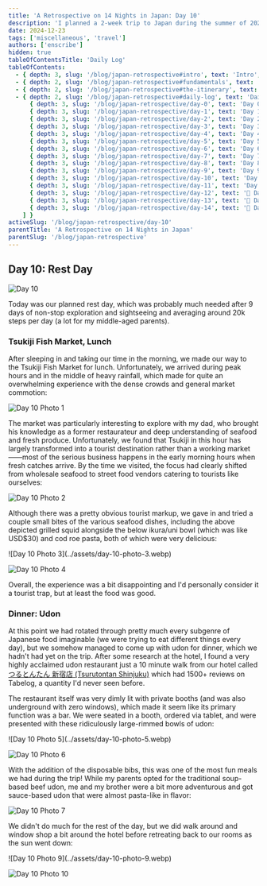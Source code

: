 ```yaml
---
title: 'A Retrospective on 14 Nights in Japan: Day 10'
description: 'I planned a 2-week trip to Japan during the summer of 2023 for my family. Here are some of the highlights, blunders, experiences gathered throughout the process.'
date: 2024-12-23
tags: ['miscellaneous', 'travel']
authors: ['enscribe']
hidden: true
tableOfContentsTitle: 'Daily Log'
tableOfContents:
  - { depth: 3, slug: '/blog/japan-retrospective#intro', text: 'Intro', subheadings: [] }
  - { depth: 2, slug: '/blog/japan-retrospective#fundamentals', text: 'Fundamentals', subheadings: [] }
  - { depth: 2, slug: '/blog/japan-retrospective#the-itinerary', text: 'The Itinerary', subheadings: [] }
  - { depth: 2, slug: '/blog/japan-retrospective#daily-log', text: 'Daily Log', subheadings: [
      { depth: 3, slug: '/blog/japan-retrospective/day-0', text: 'Day 0: Kansai Airport', subheadings: [] },
      { depth: 3, slug: '/blog/japan-retrospective/day-1', text: 'Day 1: Osaka Day Trip', subheadings: [] },
      { depth: 3, slug: '/blog/japan-retrospective/day-2', text: 'Day 2: Nara Day Trip', subheadings: [] },
      { depth: 3, slug: '/blog/japan-retrospective/day-3', text: 'Day 3: East Kyoto', subheadings: [] },
      { depth: 3, slug: '/blog/japan-retrospective/day-4', text: 'Day 4: West/Central Kyoto', subheadings: [] },
      { depth: 3, slug: '/blog/japan-retrospective/day-5', text: 'Day 5: Fushimi-Inari Taisha', subheadings: [] },
      { depth: 3, slug: '/blog/japan-retrospective/day-6', text: 'Day 6: Hakone-Yumoto', subheadings: [] },
      { depth: 3, slug: '/blog/japan-retrospective/day-7', text: 'Day 7: Hakone Round Course', subheadings: [] },
      { depth: 3, slug: '/blog/japan-retrospective/day-8', text: 'Day 8: Shinjuku, Kabukichō', subheadings: [] },
      { depth: 3, slug: '/blog/japan-retrospective/day-9', text: 'Day 9: Yokohama, Shibuya', subheadings: [] },
      { depth: 3, slug: '/blog/japan-retrospective/day-10', text: 'Day 10: Rest Day', subheadings: [] },
      { depth: 3, slug: '/blog/japan-retrospective/day-11', text: 'Day 11: Akihabara', subheadings: [] },
      { depth: 3, slug: '/blog/japan-retrospective/day-12', text: '🚧 Day 12: Asakusa, Odaiba', subheadings: [] },
      { depth: 3, slug: '/blog/japan-retrospective/day-13', text: '🚧 Day 13: Kamakura Day Trip', subheadings: [] },
      { depth: 3, slug: '/blog/japan-retrospective/day-14', text: '🚧 Day 14: Haneda Airport', subheadings: [] },
    ] }
activeSlug: '/blog/japan-retrospective/day-10'
parentTitle: 'A Retrospective on 14 Nights in Japan'
parentSlug: '/blog/japan-retrospective'
---
```


## Day 10: Rest Day

![Day 10](../assets/day-10.webp)

Today was our planned rest day, which was probably much needed after 9 days of non-stop exploration and sightseeing and averaging around 20k steps per day (a lot for my middle-aged parents).

### Tsukiji Fish Market, Lunch

After sleeping in and taking our time in the morning, we made our way to the Tsukiji Fish Market for lunch. Unfortunately, we arrived during peak hours and in the middle of heavy rainfall, which made for quite an overwhelming experience with the dense crowds and general market commotion:

![Day 10 Photo 1](../assets/day-10-photo-1.webp)

The market was particularly interesting to explore with my dad, who brought his knowledge as a former restaurateur and deep understanding of seafood and fresh produce. Unfortunately, we found that Tsukiji in this hour has largely transformed into a tourist destination rather than a working market——most of the serious business happens in the early morning hours when fresh catches arrive. By the time we visited, the focus had clearly shifted from wholesale seafood to street food vendors catering to tourists like ourselves:

![Day 10 Photo 2](../assets/day-10-photo-2.webp)

Although there was a pretty obvious tourist markup, we gave in and tried a couple small bites of the various seafood dishes, including the above depicted grilled squid alongside the below ikura/uni bowl (which was like USD$30) and cod roe pasta, both of which were very delicious:

<div class="flex gap-2 [&>*>*]:my-0">
![Day 10 Photo 3](../assets/day-10-photo-3.webp)

![Day 10 Photo 4](../assets/day-10-photo-4.webp)
</div>

Overall, the experience was a bit disappointing and I'd personally consider it a tourist trap, but at least the food was good.

### Dinner: Udon

At this point we had rotated through pretty much every subgenre of Japanese food imaginable (we were trying to eat different things every day), but we somehow managed to come up with udon for dinner, which we hadn't had yet on the trip. After some research at the hotel, I found a very highly acclaimed udon restaurant just a 10 minute walk from our hotel called [つるとんたん 新宿店 (Tsurutontan Shinjuku)](https://tabelog.com/tokyo/A1304/A130401/13024799/) which had 1500+ reviews on Tabelog, a quantity I'd never seen before.

The restaurant itself was very dimly lit with private booths (and was also underground with zero windows), which made it seem like its primary function was a bar. We were seated in a booth, ordered via tablet, and were presented with these ridiculously large-rimmed bowls of udon:

<div class="flex gap-2 [&>*>*]:my-0">
![Day 10 Photo 5](../assets/day-10-photo-5.webp)

![Day 10 Photo 6](../assets/day-10-photo-6.webp)
</div>

With the addition of the disposable bibs, this was one of the most fun meals we had during the trip! While my parents opted for the traditional soup-based beef udon, me and my brother were a bit more adventurous and got sauce-based udon that were almost pasta-like in flavor:

![Day 10 Photo 7](../assets/day-10-photo-7.webp)

We didn't do much for the rest of the day, but we did walk around and window shop a bit around the hotel before retreating back to our rooms as the sun went down:

<div class="flex gap-2 [&>*>*]:my-0">
![Day 10 Photo 9](../assets/day-10-photo-9.webp)

![Day 10 Photo 10](../assets/day-10-photo-10.webp)
</div>
